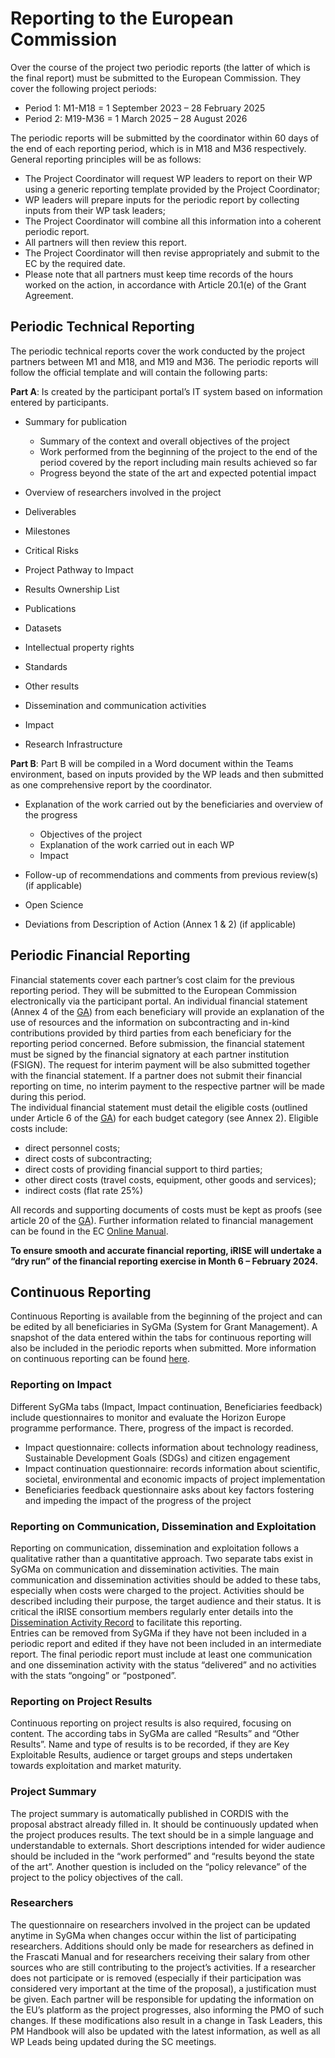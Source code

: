 # **Reporting to the European Commission**  
Over the course of the project two periodic reports (the latter of which is the final report) must be submitted to the European Commission. They cover the following project periods:  

* Period 1: M1-M18 = 1 September 2023 – 28 February 2025  
* Period 2: M19-M36 = 1 March 2025 – 28 August 2026  

The periodic reports will be submitted by the coordinator within 60 days of the end of each reporting period, which is in M18 and M36 respectively.  
General reporting principles will be as follows:  

*	The Project Coordinator will request WP leaders to report on their WP using a generic reporting template provided by the Project Coordinator;  
*	WP leaders will prepare inputs for the periodic report by collecting inputs from their WP task leaders;  
*	The Project Coordinator will combine all this information into a coherent periodic report.  
*	All partners will then review this report.  
*	The Project Coordinator will then revise appropriately and submit to the EC by the required date.  
*	Please note that all partners must keep time records of the hours worked on the action, in accordance with Article 20.1(e) of the Grant Agreement.  

## Periodic Technical Reporting  

The periodic technical reports cover the work conducted by the project partners between M1 and M18, and M19 and M36. The periodic reports will follow the official template and will contain the following parts:  

**Part A**: Is created by the participant portal’s IT system based on information entered by participants.  

*	Summary for publication  

	+ Summary of the context and overall objectives of the project  
	+ Work performed from the beginning of the project to the end of the period covered by the report including main results achieved so far  
	+ Progress beyond the state of the art and expected potential impact  

*	Overview of researchers involved in the project  
*	Deliverables  
*	Milestones  
*	Critical Risks  
*	Project Pathway to Impact  
*	Results Ownership List  
*	Publications  
*	Datasets  
*	Intellectual property rights  
*	Standards  
*	Other results  
*	Dissemination and communication activities  
*	Impact  
*	Research Infrastructure 

**Part B**: Part B will be compiled in a Word document within the Teams environment, based on inputs provided by the WP leads and then submitted as one comprehensive report by the coordinator.  

* Explanation of the work carried out by the beneficiaries and overview of the progress  

  + Objectives of the project  
  + Explanation of the work carried out in each WP  
  + Impact  

*	Follow-up of recommendations and comments from previous review(s) (if applicable)  
*	Open Science  
*	Deviations from Description of Action (Annex 1 & 2) (if applicable) 

## Periodic Financial Reporting  

Financial statements cover each partner’s cost claim for the previous reporting period. They will be submitted to the European Commission electronically via the participant portal. An individual financial statement (Annex 4 of the [GA](https://charitede.sharepoint.com/:f:/r/sites/iRISE/Shared Documents/General/Grant Agreement/AMD-101094853-4_Nov2023?csf=1&web=1&e=IRbwUs)) from each beneficiary will provide an explanation of the use of resources and the information on subcontracting and in-kind contributions provided by third parties from each beneficiary for the reporting period concerned. Before submission, the financial statement must be signed by the financial signatory at each partner institution (FSIGN). The request for interim payment will be also submitted together with the financial statement. If a partner does not submit their financial reporting on time, no interim payment to the respective partner will be made during this period.  
The individual financial statement must detail the eligible costs (outlined under Article 6 of the [GA](https://charitede.sharepoint.com/:f:/r/sites/iRISE/Shared Documents/General/Grant Agreement/AMD-101094853-4_Nov2023?csf=1&web=1&e=IRbwUs)) for each budget category (see Annex 2). Eligible costs include: 

*	direct personnel costs;  
*	direct costs of subcontracting;  
*	direct costs of providing financial support to third parties;  
*	other direct costs (travel costs, equipment, other goods and services);  
*	indirect costs (flat rate 25%)  

All records and supporting documents of costs must be kept as proofs (see article 20 of the [GA](https://charitede.sharepoint.com/:f:/r/sites/iRISE/Shared Documents/General/Grant Agreement/AMD-101094853-4_Nov2023?csf=1&web=1&e=IRbwUs)). Further information related to financial management can be found in the EC [Online Manual](https://webgate.ec.europa.eu/funding-tenders-opportunities/display/OM/Online+Manual).  

**To ensure smooth and accurate financial reporting, iRISE will undertake a “dry run” of the financial reporting exercise in Month 6 – February 2024.**   

## Continuous Reporting

Continuous Reporting is available from the beginning of the project and can be edited by all beneficiaries in SyGMa (System for Grant Management). A snapshot of the data entered within the tabs for continuous reporting will also be included in the periodic reports when submitted. More information on continuous reporting can be found [here](https://webgate.ec.europa.eu/funding-tenders-opportunities/display/IT/Continuous+Reporting).

### Reporting on Impact

Different SyGMa tabs (Impact, Impact continuation, Beneficiaries feedback) include questionnaires to monitor and evaluate the Horizon Europe programme performance. There, progress of the impact is recorded.

*	Impact questionnaire: collects information about technology readiness, Sustainable Development Goals (SDGs) and citizen engagement
*	Impact continuation questionnaire: records information about scientific, societal, environmental and economic impacts of project implementation
*	Beneficiaries feedback questionnaire asks about key factors fostering and impeding the impact of the progress of the project

### Reporting on Communication, Dissemination and Exploitation

Reporting on communication, dissemination and exploitation follows a qualitative rather than a quantitative approach. Two separate tabs exist in SyGMa on communication and dissemination activities. The main communication and dissemination activities should be added to these tabs, especially when costs were charged to the project. Activities should be described including their purpose, the target audience and their status. It is critical the iRISE consortium members regularly enter details into the [Dissemination Activity Record](https://charitede.sharepoint.com/:x:/r/sites/iRISE/Shared Documents/WP6/iRISE Dissemination Activity Record.xlsx?d=w47a1cbfaa6c34ab5aee84a6dba643912&csf=1&web=1&e=9cfBaW) to facilitate this reporting.  
Entries can be removed from SyGMa if they have not been included in a periodic report and edited if they have not been included in an intermediate report. The final periodic report must include at least one communication and one dissemination activity with the status “delivered” and no activities with the stats “ongoing” or “postponed”.  

### Reporting on Project Results

Continuous reporting on project results is also required, focusing on content. The according tabs in SyGMa are called “Results” and “Other Results”. Name and type of results is to be recorded, if they are Key Exploitable Results, audience or target groups and steps undertaken towards exploitation and market maturity.

### Project Summary

The project summary is automatically published in CORDIS with the proposal abstract already filled in. It should be continuously updated when the project produces results. The text should be in a simple language and understandable to externals. Short descriptions intended for wider audience should be included in the “work performed” and “results beyond the state of the art”. Another question is included on the “policy relevance” of the project to the policy objectives of the call.

### Researchers

The questionnaire on researchers involved in the project can be updated anytime in SyGMa when changes occur within the list of participating researchers. Additions should only be made for researchers as defined in the Frascati Manual and for researchers receiving their salary from other sources who are still contributing to the project’s activities. If a researcher does not participate or is removed (especially if their participation was considered very important at the time of the proposal), a justification must be given. Each partner will be responsible for updating the information on the EU’s platform as the project progresses, also informing the PMO of such changes. If these modifications also result in a change in Task Leaders, this PM Handbook will also be updated with the latest information, as well as all WP Leads being updated during the SC meetings.
